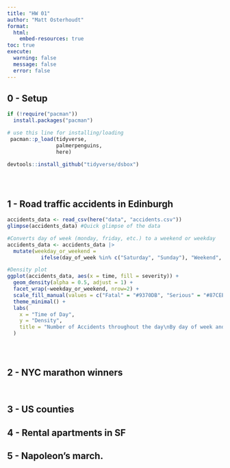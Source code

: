 ```yaml
---
title: "HW 01"
author: "Matt Osterhoudt"
format: 
  html:
    embed-resources: true
toc: true
execute: 
  warning: false
  message: false
  error: false
---
```


## 0 - Setup

```r
if (!require("pacman")) 
  install.packages("pacman")

# use this line for installing/loading
 pacman::p_load(tidyverse,
                palmerpenguins,
                here) 
 
devtools::install_github("tidyverse/dsbox")





```

## 1 - Road traffic accidents in Edinburgh

```r

accidents_data <- read_csv(here("data", "accidents.csv"))
glimpse(accidents_data) #Quick glimpse of the data

#Converts day of week (monday, friday, etc.) to a weekend or weekday
accidents_data <- accidents_data |>
  mutate(weekday_or_weekend = 
           ifelse(day_of_week %in% c("Saturday", "Sunday"), "Weekend", "Weekday"))

#Density plot
ggplot(accidents_data, aes(x = time, fill = severity)) +
  geom_density(alpha = 0.5, adjust = 1) +
  facet_wrap(~weekday_or_weekend, nrow=2) +
  scale_fill_manual(values = c("Fatal" = "#9370DB", "Serious" = "#87CEEB", "Slight" = "#FFFFE0")) +
  theme_minimal() +
  labs(
    x = "Time of Day",
    y = "Density",
    title = "Number of Accidents throughout the day\nBy day of week and severity"
  )





```

## 2 - NYC marathon winners

```r

```

```         
```

## 3 - US counties

## 4 - Rental apartments in SF

## 5 - Napoleon’s march.
